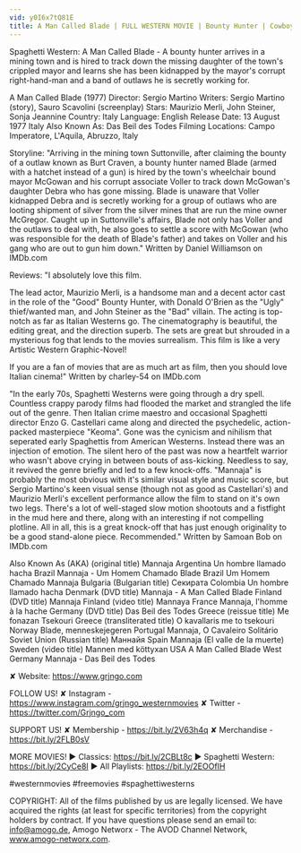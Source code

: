 ```yaml
---
vid: y0I6x7tQ81E
title: A Man Called Blade | FULL WESTERN MOVIE | Bounty Hunter | Cowboys
---
```


Spaghetti Western: A Man Called Blade - A bounty hunter arrives in a mining town and is hired to track down the missing daughter of the town's crippled mayor and learns she has been kidnapped by the mayor's corrupt right-hand-man and a band of outlaws he is secretly working for.

A Man Called Blade (1977)
Director: Sergio Martino
Writers: Sergio Martino (story), Sauro Scavolini (screenplay) 
Stars: Maurizio Merli, John Steiner, Sonja Jeannine
Country: Italy
Language: English
Release Date: 13 August 1977 Italy
Also Known As: Das Beil des Todes 
Filming Locations: Campo Imperatore, L'Aquila, Abruzzo, Italy

Storyline:
"Arriving in the mining town Suttonville, after claiming the bounty of a outlaw known as Burt Craven, a bounty hunter named Blade (armed with a hatchet instead of a gun) is hired by the town's wheelchair bound mayor McGowan and his corrupt associate Voller to track down McGowan's daughter Debra who has gone missing. Blade is unaware that Voller kidnapped Debra and is secretly working for a group of outlaws who are looting shipment of silver from the silver mines that are run the mine owner McGregor. Caught up in Suttonville's affairs, Blade not only has Voller and the outlaws to deal with, he also goes to settle a score with McGowan (who was responsible for the death of Blade's father) and takes on Voller and his gang who are out to gun him down." Written by Daniel Williamson on IMDb.com 

Reviews:
"I absolutely love this film.

The lead actor, Maurizio Merli, is a handsome man and a decent actor cast in the role of the "Good" Bounty Hunter, with Donald O'Brien as the "Ugly" thief/wanted man, and John Steiner as the "Bad" villain. The acting is top-notch as far as Italian Westerns go. The cinematography is beautiful, the editing great, and the direction superb. The sets are great but shrouded in a mysterious fog that lends to the movies surrealism. This film is like a very Artistic Western Graphic-Novel!

If you are a fan of movies that are as much art as film, then you should love Italian cinema!" Written by charley-54 on IMDb.com 

"In the early 70s, Spaghetti Westerns were going through a dry spell. Countless crappy parody films had flooded the market and strangled the life out of the genre. Then Italian crime maestro and occasional Spaghetti director Enzo G. Castellari came along and directed the psychedelic, action-packed masterpiece "Keoma". Gone was the cynicism and nihilism that seperated early Spaghettis from American Westerns. Instead there was an injection of emotion. The silent hero of the past was now a heartfelt warrior who wasn't above crying in between bouts of ass-kicking. Needless to say, it revived the genre briefly and led to a few knock-offs. "Mannaja" is probably the most obvious with it's similar visual style and music score, but Sergio Martino's keen visual sense (though not as good as Castellari's) and Maurizio Merli's excellent performance allow the film to stand on it's own two legs. There's a lot of well-staged slow motion shootouts and a fistfight in the mud here and there, along with an interesting if not compelling plotline. All in all, this is a great knock-off that has just enough originality to be a good stand-alone piece. Recommended." Written by Samoan Bob on IMDb.com

Also Known As (AKA)
(original title) Mannaja
Argentina Un hombre llamado hacha
Brazil Mannaja - Um Homem Chamado Blade
Brazil Um Homem Chamado Mannaja
Bulgaria (Bulgarian title) Секирата
Colombia Un hombre llamado hacha
Denmark (DVD title) Mannaja - A Man Called Blade
Finland (DVD title) Mannaja
Finland (video title) Mannaya
France Mannaja, l'homme à la hache
Germany (DVD title) Das Beil des Todes
Greece (reissue title) Me fonazan Tsekouri
Greece (transliterated title) O kavallaris me to tsekouri
Norway Blade, menneskejegeren
Portugal Mannaja, O Cavaleiro Solitário
Soviet Union (Russian title) Маннайя
Spain Mannaja (El valle de la muerte)
Sweden (video title) Mannen med köttyxan
USA A Man Called Blade
West Germany Mannaja - Das Beil des Todes

✘ Website: https://www.grjngo.com

FOLLOW US!
✘ Instagram - https://www.instagram.com/grjngo_westernmovies
✘ Twitter - https://twitter.com/Grjngo_com

SUPPORT US!
✘ Membership - https://bit.ly/2V63h4q
✘ Merchandise - https://bit.ly/2FLB0sV

MORE MOVIES! 
► Classics: https://bit.ly/2CBLt8c 
► Spaghetti Western: https://bit.ly/2CyCe8I 
► All Playlists: https://bit.ly/2EOOfIH 

#westernmovies #freemovies #spaghettiwesterns

COPYRIGHT: All of the films published by us are legally licensed. We have acquired the rights (at least for specific territories) from the copyright holders by contract. If you have questions please send an email to: info@amogo.de, Amogo Networx - The AVOD Channel Network, www.amogo-networx.com.